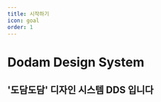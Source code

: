 ```yaml
---
title: 시작하기
icon: goal
order: 1
---
```


# Dodam Design System

## '도담도담' 디자인 시스템 DDS 입니다

<Nav nav={[
    {path: 'dodam-design-system/react', description: 'React'}
]}/>